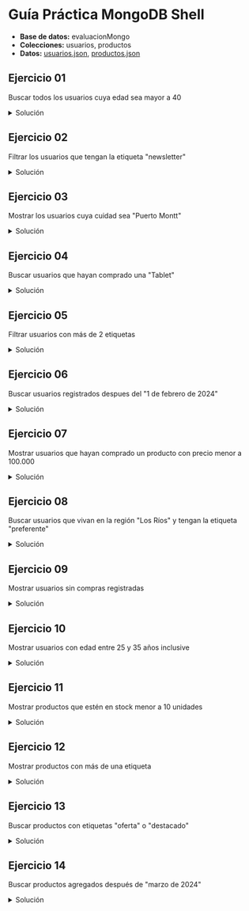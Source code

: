# Guía Práctica MongoDB Shell

- **Base de datos:** evaluacionMongo
- **Colecciones:** usuarios, productos
- **Datos:** [usuarios.json](/ti3v32/data/usuarios02.json), [productos.json](/ti3v32/data/productos02.json)

## Ejercicio 01
Buscar todos los usuarios cuya edad sea mayor a 40

<details>
    <summary style={{color:'red'}}>Solución</summary>
```js
db.usuarios.find({ edad: { $gt: 40 } })
```
</details>

## Ejercicio 02
Filtrar los usuarios que tengan la etiqueta "newsletter"

<details>
    <summary style={{color:'red'}}>Solución</summary>
```js
db.usuarios.find({ etiquetas: "newsletter" })
```
</details>

## Ejercicio 03
Mostrar los usuarios cuya cuidad sea "Puerto Montt"

<details>
    <summary style={{color:'red'}}>Solución</summary>
```js
db.usuarios.find({ "direccion.ciudad": "Puerto Montt" })
```
</details>

## Ejercicio 04
Buscar usuarios que hayan comprado una "Tablet"

<details>
    <summary style={{color:'red'}}>Solución</summary>
```js
db.usuarios.find({ 
  compras: { 
    $elemMatch: { producto: "Tablet" } 
  } 
})
```
</details>

## Ejercicio 05
Filtrar usuarios con más de 2 etiquetas

<details>
    <summary style={{color:'red'}}>Solución</summary>
```js
db.usuarios.find({ 
    $expr: { $gt: [ { $size: "$etiquetas" }, 2 ] } 
})
```
</details>

## Ejercicio 06
Buscar usuarios registrados despues del "1 de febrero de 2024"

<details>
    <summary style={{color:'red'}}>Solución</summary>
```js
db.usuarios.find({ 
    fechaRegistro: { $gt: ISODate("2024-02-01T00:00:00Z") }
})
```
</details>

## Ejercicio 07
Mostrar usuarios que hayan comprado un producto con precio menor a 100.000

<details>
    <summary style={{color:'red'}}>Solución</summary>
```js
db.usuarios.find({ 
  compras: { 
    $elemMatch: { precio: { $gt: 100000 } } 
  } 
})
```
</details>

## Ejercicio 08
Buscar usuarios que vivan en la región "Los Ríos" y tengan la etiqueta "preferente"

<details>
    <summary style={{color:'red'}}>Solución</summary>
```js
db.usuarios.find({ 
  "direccion.region": "Los Ríos", 
  etiquetas: "preferente" 
})
```
</details>

## Ejercicio 09
Mostrar usuarios sin compras registradas

<details>
    <summary style={{color:'red'}}>Solución</summary>
```js
db.usuarios.find({ 
  $or: [
    { compras: { $size: 0 } },
    { compras: { $exists: false } }
  ] 
})
```
</details>

## Ejercicio 10
Mostrar usuarios con edad entre 25 y 35 años inclusive

<details>
    <summary style={{color:'red'}}>Solución</summary>
```js
db.usuarios.find({ 
  edad: { $gte: 25, $lte: 35 } 
})
```
</details>

## Ejercicio 11
Mostrar productos que estén en stock menor a 10 unidades

<details>
    <summary style={{color:'red'}}>Solución</summary>
```js
db.productos.find({ 
  stock: { $lt: 10 } 
})
```
</details>

## Ejercicio 12
Mostrar productos con más de una etiqueta

<details>
    <summary style={{color:'red'}}>Solución</summary>
```js
db.productos.find({ 
  $expr: { $gt: [ { $size: "$etiquetas" }, 1 ] } 
})
```
</details>

## Ejercicio 13
Buscar productos con etiquetas "oferta" o "destacado"

<details>
    <summary style={{color:'red'}}>Solución</summary>
```js
db.productos.find({ 
  etiquetas: { $in: ["oferta", "destacado"] } 
})
```
</details>

## Ejercicio 14
Buscar productos agregados después de "marzo de 2024"

<details>
    <summary style={{color:'red'}}>Solución</summary>
```js
db.productos.find({ 
  fechaIngreso: { $gte: ISODate("2024-04-01T00:00:00Z") } 
})
```
</details>